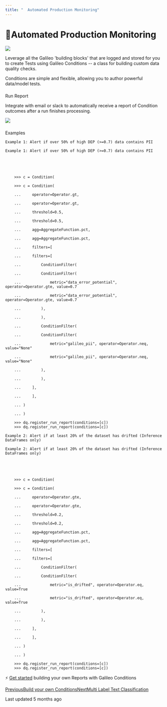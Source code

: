 ```yaml
---
title: "  Automated Production Monitoring"
---
```


# 🧪Automated Production Monitoring

![](https://docs.rungalileo.io/~gitbook/image?url=https%3A%2F%2F1924900477-files.gitbook.io%2F%7E%2Ffiles%2Fv0%2Fb%2Fgitbook-x-prod.appspot.com%2Fo%2Fspaces%252F4jVWiQpRqmi04OnqZmn2%252Fuploads%252Fgit-blob-d9285107aa2954b0aba357f117f7288c20e37c8b%252FScreen%2520Shot%25202022-09-15%2520at%252011.12.03%2520PM.png%3Falt%3Dmedia&width=768&dpr=4&quality=100&sign=231ce848&sv=1)

Leverage all the Galileo 'building blocks' that are logged and stored for you to create Tests using Galileo Conditions -- a class for building custom data quality checks.

Conditions are simple and flexible, allowing you to author powerful data/model tests.

### 

[](#run-report)

Run Report

Integrate with email or slack to automatically receive a report of Condition outcomes after a run finishes processing.

![](https://docs.rungalileo.io/~gitbook/image?url=https%3A%2F%2F1924900477-files.gitbook.io%2F%7E%2Ffiles%2Fv0%2Fb%2Fgitbook-x-prod.appspot.com%2Fo%2Fspaces%252F4jVWiQpRqmi04OnqZmn2%252Fuploads%252Fgit-blob-e89ec6f0d49ebd5dbe2d68599927534cb9df9d37%252FScreen%2520Shot%25202022-11-29%2520at%252012.37.30%2520PM.png%3Falt%3Dmedia&width=768&dpr=4&quality=100&sign=b76906ec&sv=1)

### 

[](#examples)

Examples

```
Example 1: Alert if over 50% of high DEP (>=0.7) data contains PII

Example 1: Alert if over 50% of high DEP (>=0.7) data contains PII





    >>> c = Condition(

    >>> c = Condition(

    ...     operator=Operator.gt,

    ...     operator=Operator.gt,

    ...     threshold=0.5,

    ...     threshold=0.5,

    ...     agg=AggregateFunction.pct,

    ...     agg=AggregateFunction.pct,

    ...     filters=[

    ...     filters=[

    ...         ConditionFilter(

    ...         ConditionFilter(

    ...             metric="data_error_potential", operator=Operator.gte, value=0.7

    ...             metric="data_error_potential", operator=Operator.gte, value=0.7

    ...         ),

    ...         ),

    ...         ConditionFilter(

    ...         ConditionFilter(

    ...             metric="galileo_pii", operator=Operator.neq, value="None"

    ...             metric="galileo_pii", operator=Operator.neq, value="None"

    ...         ),

    ...         ),

    ...     ],

    ...     ],

    ... )

    ... )

    >>> dq.register_run_report(conditions=[c])
    >>> dq.register_run_report(conditions=[c])
```

```
Example 2: Alert if at least 20% of the dataset has drifted (Inference DataFrames only)

Example 2: Alert if at least 20% of the dataset has drifted (Inference DataFrames only)





    >>> c = Condition(

    >>> c = Condition(

    ...     operator=Operator.gte,

    ...     operator=Operator.gte,

    ...     threshold=0.2,

    ...     threshold=0.2,

    ...     agg=AggregateFunction.pct,

    ...     agg=AggregateFunction.pct,

    ...     filters=[

    ...     filters=[

    ...         ConditionFilter(

    ...         ConditionFilter(

    ...             metric="is_drifted", operator=Operator.eq, value=True

    ...             metric="is_drifted", operator=Operator.eq, value=True

    ...         ),

    ...         ),

    ...     ],

    ...     ],

    ... )

    ... )

    >>> dq.register_run_report(conditions=[c])
    >>> dq.register_run_report(conditions=[c])
```

⚡️ [Get started](/galileo/galileo-nlp-studio/text-classification/build-your-own-conditions) building your own Reports with Galileo Conditions

[PreviousBuild your own Conditions](/galileo/galileo-nlp-studio/text-classification/build-your-own-conditions)[NextMulti Label Text Classification](/galileo/galileo-nlp-studio/multi-label-text-classification)

Last updated 5 months ago